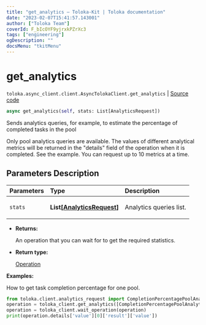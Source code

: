 ```yaml
---
title: "get_analytics — Toloka-Kit | Toloka documentation"
date: "2023-02-07T15:41:57.143001"
author: ["Toloka Team"]
coverId: F_bIcOYF9yjrxkPZrXc3
tags: ["engineering"]
ogDescription: ""
docsMenu: "tkitMenu"
---
```


# get_analytics
`toloka.async_client.client.AsyncTolokaClient.get_analytics` | [Source code](https://github.com/Toloka/toloka-kit/blob/v1.1.3/src/async_client/client.py#L0)

```python
async get_analytics(self, stats: List[AnalyticsRequest])
```

Sends analytics queries, for example, to estimate the percentage of completed tasks in the pool

Only pool analytics queries are available.
The values of different analytical metrics will be returned in the "details" field of the operation when it is
completed. See the example.
You can request up to 10 metrics at a time.

## Parameters Description

| Parameters | Type | Description |
| :----------| :----| :-----------|
`stats`|**List\[[AnalyticsRequest](/docs/toloka-kit/reference/toloka.client.analytics_request.AnalyticsRequest)\]**|<p>Analytics queries list.</p>

* **Returns:**

  An operation that you can wait for to get the required statistics.

* **Return type:**

  [Operation](/docs/toloka-kit/reference/toloka.client.operations.Operation)

**Examples:**

How to get task completion percentage for one pool.

```python
from toloka.client.analytics_request import CompletionPercentagePoolAnalytics
operation = toloka_client.get_analytics([CompletionPercentagePoolAnalytics(subject_id=pool_id)])
operation = toloka_client.wait_operation(operation)
print(operation.details['value'][0]['result']['value'])
```
